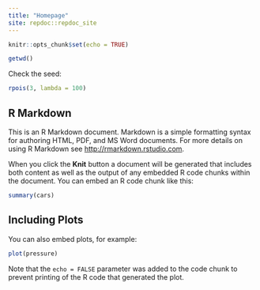 ```yaml
---
title: "Homepage"
site: repdoc::repdoc_site
---
```


```r
knitr::opts_chunk$set(echo = TRUE)
```

```r
getwd()
```

Check the seed:

```r
rpois(3, lambda = 100)
```

## R Markdown

This is an R Markdown document. Markdown is a simple formatting syntax for authoring HTML, PDF, and MS Word documents. For more details on using R Markdown see <http://rmarkdown.rstudio.com>.

When you click the **Knit** button a document will be generated that includes both content as well as the output of any embedded R code chunks within the document. You can embed an R code chunk like this:

```r
summary(cars)
```

## Including Plots

You can also embed plots, for example:

```r
plot(pressure)
```

Note that the `echo = FALSE` parameter was added to the code chunk to prevent printing of the R code that generated the plot.
